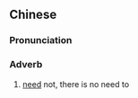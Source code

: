==Chinese==
{{zh-forms}}

===Pronunciation===
{{zh-pron
|md=n̂g-sāi
|cat=adv
}}

===Adverb===
{{zh-adv}}

# {{lb|zh|Min Dong}} [[need]] not, there is no need to